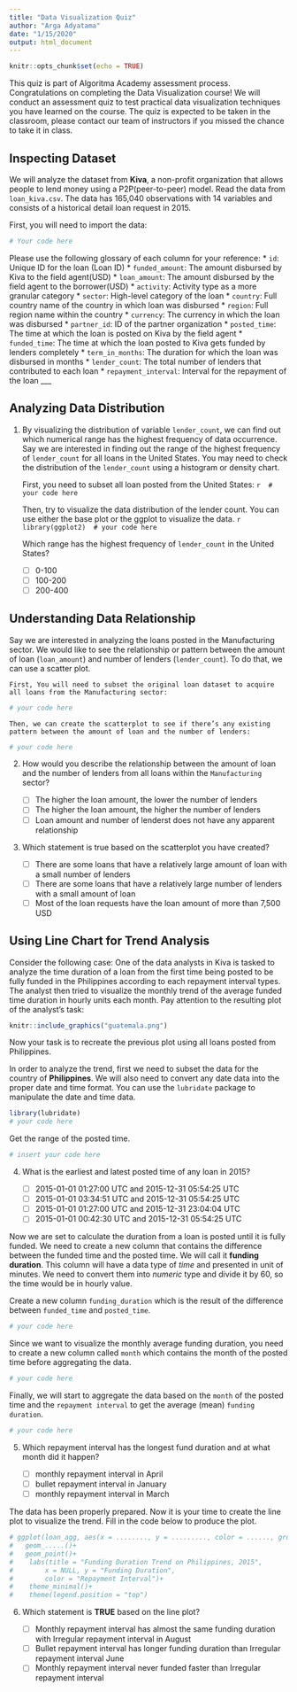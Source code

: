 ---
title: "Data Visualization Quiz"
author: "Arga Adyatama"
date: "1/15/2020"
output: html_document
---

```{r setup, include=FALSE}
knitr::opts_chunk$set(echo = TRUE)
```

This quiz is part of Algoritma Academy assessment process. Congratulations on completing the Data Visualization course! We will conduct an assessment quiz to test practical data visualization techniques you have learned on the course. The quiz is expected to be taken in the classroom, please contact our team of instructors if you missed the chance to take it in class.

## Inspecting Dataset
 
We will analyze the dataset from **Kiva**, a non-profit organization that allows people to lend money using a P2P(peer-to-peer) model. Read the data from `loan_kiva.csv`. The data has 165,040 observations with 14 variables and consists of a historical detail loan request in 2015. 

First, you will need to import the data:

```{r}
# Your code here
```

Please use the following glossary of each column for your reference:
* `id`: Unique ID for the loan (Loan ID)
* `funded_amount`: The amount disbursed by Kiva to the field agent(USD)
* `loan_amount`: The amount disbursed by the field agent to the borrower(USD)
* `activity`: Activity type as a more granular category
* `sector`: High-level category of the loan
* `country`: Full country name of the country in which loan was disbursed
* `region`: Full region name within the country
* `currency`: The currency in which the loan was disbursed
* `partner_id`: ID of the partner organization
* `posted_time`: The time at which the loan is posted on Kiva by the field agent
* `funded_time`: The time at which the loan posted to Kiva gets funded by lenders completely
* `term_in_months`: The duration for which the loan was disbursed in months
* `lender_count`: The total number of lenders that contributed to each loan
* `repayment_interval`: Interval for the repayment of the loan
___

## Analyzing Data Distribution

1. By visualizing the distribution of variable `lender_count`, we can find out which numerical range has the highest frequency of data occurrence. Say we are interested in finding out the range of the highest frequency of `lender_count` for all loans in the United States. You may need to check the distribution of the `lender_count` using a histogram or density chart.

    First, you need to subset all loan posted from the United States:
    ```{r}
    # your code here
    ```
    
    Then, try to visualize the data distribution of the lender count. You can use either the base plot or the ggplot to visualize the data.
    ```{r}
    library(ggplot2)
    # your code here
    ```
    
    Which range has the highest frequency of `lender_count` in the United States?
    
   - [ ] 0-100
   - [ ] 100-200
   - [ ] 200-400

## Understanding Data Relationship

Say we are interested in analyzing the loans posted in the Manufacturing sector. We would like to see the relationship or pattern between the amount of loan (`loan_amount`) and number of lenders (`lender_count`). To do that, we can use a scatter plot.

    First, You will need to subset the original loan dataset to acquire all loans from the Manufacturing sector:
```{r}
# your code here
```
    
    Then, we can create the scatterplot to see if there’s any existing pattern between the amount of loan and the number of lenders:
    
```{r}
# your code here
```

2. How would you describe the relationship between the amount of loan and the number of lenders from all loans within the `Manufacturing` sector?  
   - [ ] The higher the loan amount, the lower the number of lenders
   - [ ] The higher the loan amount, the higher the number of lenders
   - [ ] Loan amount and number of lenderst does not have any apparent relationship

3. Which statement is true based on the scatterplot you have created?

   - [ ] There are some loans that have a relatively large amount of loan with a small number of lenders
   - [ ] There are some loans that have a relatively large number of lenders with a small amount of loan
   - [ ] Most of the loan requests have the loan amount of more than 7,500 USD

## Using Line Chart for Trend Analysis

Consider the following case: One of the data analysts in Kiva is tasked to analyze the time duration of a loan from the first time being posted to be fully funded in the Philippines according to each repayment interval types. The analyst then tried to visualize the monthly trend of the average funded time duration in hourly units each month. Pay attention to the resulting plot of the analyst’s task:

```{r echo=FALSE, out.width="80%"}
knitr::include_graphics("guatemala.png")
```

Now your task is to recreate the previous plot using all loans posted from Philippines.

In order to analyze the trend, first we need to subset the data for the country of **Philippines**. We will also need to convert any date data into the proper date and time format. You can use the `lubridate` package to manipulate the date and time data.

```{r}
library(lubridate)
# your code here
```

Get the range of the posted time.

```{r}
# insert your code here
```

4. What is the earliest and latest posted time of any loan in 2015?

   - [ ] 2015-01-01 01:27:00 UTC and 2015-12-31 05:54:25 UTC
   - [ ] 2015-01-01 03:34:51 UTC and 2015-12-31 05:54:25 UTC
   - [ ] 2015-01-01 01:27:00 UTC and 2015-12-31 23:04:04 UTC
   - [ ] 2015-01-01 00:42:30 UTC and 2015-12-31 05:54:25 UTC

Now we are set to calculate the duration from a loan is posted until it is fully funded. We need to create a new column that contains the difference between the funded time and the posted time. We will call it **funding duration**.  This column will have a data type of *time* and presented in unit of minutes. We need to convert them into *numeric* type and divide it by 60, so the time would be in hourly value. 

Create a new column `funding_duration` which is the result of the difference between `funded_time` and `posted_time`. 
```{r}
# your code here
```

Since we want to visualize the monthly average funding duration, you need to create a new column called `month` which contains the month of the posted time before aggregating the data. 
```{r}
# your code here
```

Finally, we will start to aggregate the data based on the `month` of the posted time and the `repayment interval` to get the average (mean) `funding duration`. 

```{r}
# your code here
```

5. Which repayment interval has the longest fund duration and at what month did it happen?

   - [ ] monthly repayment interval in April
   - [ ] bullet repayment interval in January
   - [ ] monthly repayment interval in March

The data has been properly prepared. Now it is your time to create the line plot to visualize the trend. Fill in the code below to produce the plot.

```{r}
# ggplot(loan_agg, aes(x = ........, y = ........., color = ......, group = repayment_interval))+
#   geom_.....()+
#   geom_point()+
#    labs(title = "Funding Duration Trend on Philippines, 2015",
#        x = NULL, y = "Funding Duration",
#        color = "Repayment Interval")+
#    theme_minimal()+
#    theme(legend.position = "top")
```

6. Which statement is **TRUE** based on the line plot?

   - [ ] Monthly repayment interval has almost the same funding duration with Irregular repayment interval in August
   - [ ] Bullet repayment interval has longer funding duration than Irregular repayment interval June
   - [ ] Monthly repayment interval never funded faster than Irregular repayment interval
